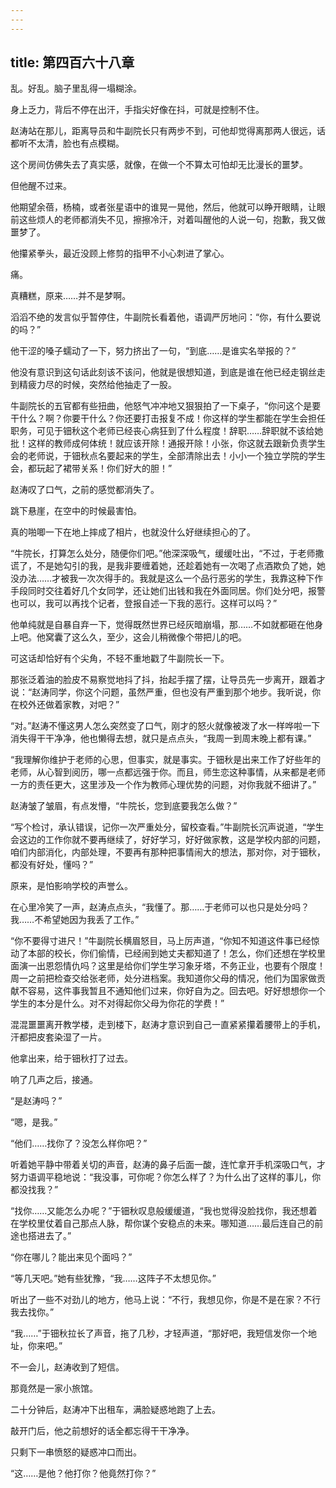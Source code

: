 ```yaml
---
---
---
```

title: 第四百六十八章
---




乱。好乱。脑子里乱得一塌糊涂。

身上乏力，背后不停在出汗，手指尖好像在抖，可就是控制不住。

赵涛站在那儿，距离导员和牛副院长只有两步不到，可他却觉得离那两人很远，话都听不太清，脸也有点模糊。

这个房间仿佛失去了真实感，就像，在做一个不算太可怕却无比漫长的噩梦。

但他醒不过来。

他期望余蓓，杨楠，或者张星语中的谁晃一晃他，然后，他就可以睁开眼睛，让眼前这些烦人的老师都消失不见，擦擦冷汗，对着叫醒他的人说一句，抱歉，我又做噩梦了。

他攥紧拳头，最近没顾上修剪的指甲不小心刺进了掌心。

痛。

真糟糕，原来……并不是梦啊。

滔滔不绝的发言似乎暂停住，牛副院长看着他，语调严厉地问：“你，有什么要说的吗？”

他干涩的嗓子蠕动了一下，努力挤出了一句，“到底……是谁实名举报的？”

他没有意识到这句话此刻该不该问，他就是很想知道，到底是谁在他已经走钢丝走到精疲力尽的时候，突然给他抽走了一股。

牛副院长的五官都有些扭曲，他怒气冲冲地又狠狠拍了一下桌子，“你问这个是要干什么？啊？你要干什么？你还要打击报复不成！你这样的学生都能在学生会担任职务，可见于钿秋这个老师已经丧心病狂到了什么程度！辞职……辞职就不该给她批！这样的教师成何体统！就应该开除！通报开除！小张，你这就去跟新负责学生会的老师说，于钿秋点名要起来的学生，全部清除出去！小小一个独立学院的学生会，都玩起了裙带关系！你们好大的胆！”

赵涛叹了口气，之前的感觉都消失了。

跳下悬崖，在空中的时候最害怕。

真的啪唧一下在地上摔成了相片，也就没什么好继续担心的了。

“牛院长，打算怎么处分，随便你们吧。”他深深吸气，缓缓吐出，“不过，于老师撒谎了，不是她勾引的我，是我非要缠着她，还趁着她有一次喝了点酒欺负了她，她没办法……才被我一次次得手的。我就是这么一个品行恶劣的学生，我靠这种下作手段同时交往着好几个女同学，还让她们出钱和我在外面同居。你们处分吧，报警也可以，我可以再找个记者，登报自述一下我的恶行。这样可以吗？”

他单纯就是自暴自弃一下，觉得既然世界已经灰暗崩塌，那……不如就都砸在他身上吧。他窝囊了这么久，至少，这会儿稍微像个带把儿的吧。

可这话却恰好有个尖角，不轻不重地戳了牛副院长一下。

那张泛着油的脸皮不易察觉地抖了抖，抬起手摆了摆，让导员先一步离开，跟着才说：“赵涛同学，你这个问题，虽然严重，但也没有严重到那个地步。我听说，你在校外还做着家教，对吧？”

“对。”赵涛不懂这男人怎么突然变了口气，刚才的怒火就像被泼了水一样哗啦一下消失得干干净净，他也懒得去想，就只是点点头，“我周一到周末晚上都有课。”

“我理解你维护于老师的心思，但事实，就是事实。于钿秋是出来工作了好些年的老师，从心智到阅历，哪一点都远强于你。而且，师生恋这种事情，从来都是老师一方的责任更大，这里涉及一个作为教师心理优势的问题，对你我就不细讲了。”

赵涛皱了皱眉，有点发懵，“牛院长，您到底要我怎么做？”

“写个检讨，承认错误，记你一次严重处分，留校查看。”牛副院长沉声说道，“学生会这边的工作你就不要再继续了，好好学习，好好做家教，这是学校内部的问题，咱们内部消化，内部处理，不要再有那种把事情闹大的想法，那对你，对于钿秋，都没有好处，懂吗？”

原来，是怕影响学校的声誉么。

在心里冷笑了一声，赵涛点点头，“我懂了。那……于老师可以也只是处分吗？我……不希望她因为我丢了工作。”

“你不要得寸进尺！”牛副院长横眉怒目，马上厉声道，“你知不知道这件事已经惊动了本部的校长，你们偷情，已经闹到她丈夫都知道了！怎么，你们还想在学校里面演一出恩怨情仇吗？这里是给你们学生学习象牙塔，不务正业，也要有个限度！周一之前把检查交给张老师，处分进档案。我知道你父母的情况，他们为国家做贡献不容易，这件事我暂且不通知他们过来，你好自为之。回去吧。好好想想你一个学生的本分是什么。对不对得起你父母为你花的学费！”

混混噩噩离开教学楼，走到楼下，赵涛才意识到自己一直紧紧攥着腰带上的手机，汗都把皮套染湿了一片。

他拿出来，给于钿秋打了过去。

响了几声之后，接通。

“是赵涛吗？”

“嗯，是我。”

“他们……找你了？没怎么样你吧？”

听着她平静中带着关切的声音，赵涛的鼻子后面一酸，连忙拿开手机深吸口气，才努力语调平稳地说：“我没事，可你呢？你怎么样了？为什么出了这样的事儿，你都没找我？”

“找你……又能怎么办呢？”于钿秋叹息般缓缓道，“我也觉得没脸找你，我还想着在学校里仗着自己那点人脉，帮你谋个安稳点的未来。哪知道……最后连自己的前途也搭进去了。”

“你在哪儿？能出来见个面吗？”

“等几天吧。”她有些犹豫，“我……这阵子不太想见你。”

听出了一些不对劲儿的地方，他马上说：“不行，我想见你，你是不是在家？不行我去找你。”

“我……”于钿秋拉长了声音，拖了几秒，才轻声道，“那好吧，我短信发你一个地址，你来吧。”

不一会儿，赵涛收到了短信。

那竟然是一家小旅馆。

二十分钟后，赵涛冲下出租车，满脸疑惑地跑了上去。

敲开门后，他之前想好的话全都忘得干干净净。

只剩下一串愤怒的疑惑冲口而出。

“这……是他？他打你？他竟然打你？”